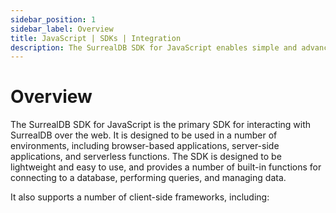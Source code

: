 ```yaml
---
sidebar_position: 1
sidebar_label: Overview
title: JavaScript | SDKs | Integration
description: The SurrealDB SDK for JavaScript enables simple and advanced querying of a remote or embedded database.
---
```



# Overview

The SurrealDB SDK for JavaScript is the primary SDK for interacting with SurrealDB over the web. It is designed to be used in a number of environments, including browser-based applications, server-side applications, and serverless functions. The SDK is designed to be lightweight and easy to use, and provides a number of built-in functions for connecting to a database, performing queries, and managing data.

It also supports a number of client-side frameworks, including:

<FrameworkOptions />
